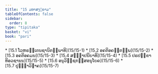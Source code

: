 ```yaml
---
title: "15 ມຫາສງ຺ຄາມ"
tableOfContents: false
sidebar:
  order: 8
type: "tipitaka"
basket: "vi"
book: "pari"
---
```



<DynamicBreadcrumb />



<TableOfContents book="pari" section="15">
* [15.1 ໂວຫຣນ຺ເຕນຊານິຕພ຺ພາທິ](15/15-1)
* [15.2 ອຄຕິອຄນ຺ຕພ຺ພ](15/15-2)
* [15.3 ອຄຕິອຄມນ](15/15-3)
* [15.4 ສຎ຺ຎາປນີຍາທິ](15/15-4)
* [15.5 ປຣປກ຺ຂາທິອວຊານນ](15/15-5)
* [15.6 ອນຸວິຊ຺ຊກສ຺ສອນຸໂຍຄ](15/15-6)
* [15.7 ປຸຈ຺ຉາວິຠາຄ](15/15-7)
</TableOfContents>